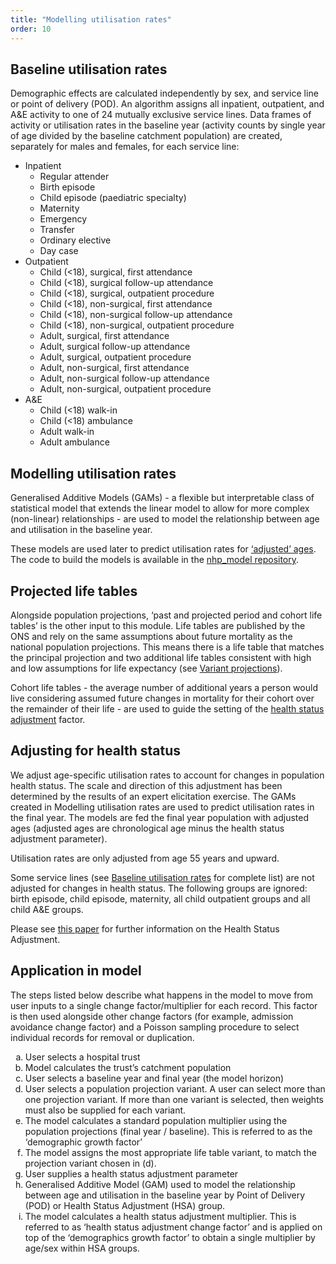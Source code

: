 ```yaml
---
title: "Modelling utilisation rates"
order: 10
---
```


## Baseline utilisation rates {#baseline-util-rate}

Demographic effects are calculated independently by sex, and service line or point of delivery (POD). An algorithm assigns all inpatient, outpatient, and A&E activity to one of 24 mutually exclusive service lines. Data frames of activity or utilisation rates in the baseline year (activity counts by single year of age divided by the baseline catchment population) are created, separately for males and females, for each service line:

* Inpatient
    * Regular attender
    * Birth episode
    * Child episode (paediatric specialty)
    * Maternity
    * Emergency
    * Transfer
    * Ordinary elective
    * Day case
*	Outpatient
    * Child (<18), surgical, first attendance
    * Child (<18), surgical follow-up attendance
    * Child (<18), surgical, outpatient procedure
    * Child (<18), non-surgical, first attendance
    * Child (<18), non-surgical follow-up attendance
    * Child (<18), non-surgical, outpatient procedure
    * Adult, surgical, first attendance
    * Adult, surgical follow-up attendance
    * Adult, surgical, outpatient procedure
    * Adult, non-surgical, first attendance
    * Adult, non-surgical follow-up attendance
    * Adult, non-surgical, outpatient procedure
*	A&E
    * Child (<18) walk-in
    * Child (<18) ambulance
    * Adult walk-in
    * Adult ambulance

## Modelling utilisation rates

Generalised Additive Models (GAMs) - a flexible but interpretable class of statistical model that extends the linear model to allow for more complex (non-linear) relationships - are used to model the relationship between age and utilisation in the baseline year.

These models are used later to predict utilisation rates for ['adjusted' ages](#adjust-health-status). The code to build the models is available in the [nhp_model repository](https://github.com/The-Strategy-Unit/nhp_model/blob/main/model/hsa_gams.py).

## Projected life tables

Alongside population projections, 'past and projected period and cohort life tables' is the other input to this module. Life tables are published by the ONS and rely on the same assumptions about future mortality as the national population projections. This means there is a life table that matches the principal projection and two additional life tables consistent with high and low assumptions for life expectancy (see [Variant projections](demographic_modelling.html#variant-projs)).

Cohort life tables - the average number of additional years a person would live considering assumed future changes in mortality for their cohort over the remainder of their life - are used to guide the setting of the [health status adjustment](#adjust-health-status) factor. 

## Adjusting for health status {#adjust-health-status}

We adjust age-specific utilisation rates to account for changes in population health status. The scale and direction of this adjustment has been determined by the results of an expert elicitation exercise. The GAMs created in Modelling utilisation rates are used to predict utilisation rates in the final year. The models are fed the final year population with adjusted ages (adjusted ages are chronological age minus the health status adjustment parameter).

Utilisation rates are only adjusted from age 55 years and upward. 

Some service lines (see [Baseline utilisation rates](#baseline-util-rate) for complete list) are not adjusted for changes in health status. The following groups are ignored: birth episode, child episode, maternity, all child outpatient groups and all child A&E groups.

Please see [this paper](https://connect.strategyunitwm.nhs.uk/modeling-changes-in-population-health-status/model-pop-health-status.html) for further information on the Health Status Adjustment.

## Application in model

The steps listed below describe what happens in the model to move from user inputs to a single change factor/multiplier for each record. This factor is then used alongside other change factors (for example, admission avoidance change factor) and a Poisson sampling procedure to select individual records for removal or duplication.

a.	User selects a hospital trust
b.	Model calculates the trust's catchment population
c.	User selects a baseline year and final year (the model horizon)
d.	User selects a population projection variant. A user can select more than one projection variant. If more than one variant is selected, then weights must also be supplied for each variant.
e.	The model calculates a standard population multiplier using the population projections (final year / baseline). This is referred to as the 'demographic growth factor'
f.	The model assigns the most appropriate life table variant, to match the projection variant chosen in (d).
g.	User supplies a health status adjustment parameter
h.	Generalised Additive Model (GAM) used to model the relationship between age and utilisation in the baseline year by Point of Delivery (POD) or Health Status Adjustment (HSA) group.
i.	The model calculates a health status adjustment multiplier. This is referred to as 'health status adjustment change factor' and is applied on top of the 'demographics growth factor' to obtain a single multiplier by age/sex within HSA groups.
